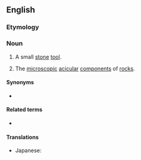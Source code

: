 ==English==

===Etymology===
{{confix|micro|lith|lang=en}}

{{wikipedia}}

===Noun===
{{en-noun}}

# {{lb|en|archaeology}} A small [[stone]] [[tool]].
# The [[microscopic]] [[acicular]] [[component]]s of [[rock]]s.

====Synonyms====
* {{sense|stone tool}} {{l|en|microlite}}

====Related terms====
* {{l|en|microlithic}}

====Translations====
{{trans-top|small stone tool}}
* Japanese: {{t|ja|細石器|tr=さいせっき, saisekki|sc=Jpan}}
{{trans-mid}}
{{trans-bottom}}